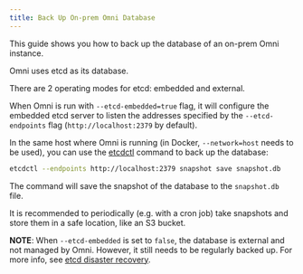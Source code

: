 ```yaml
---
title: Back Up On-prem Omni Database
---
```


This guide shows you how to back up the database of an on-prem Omni instance.

Omni uses etcd as its database.

There are 2 operating modes for etcd: embedded and external.

When Omni is run with `--etcd-embedded=true` flag, it will configure the embedded etcd server to listen the addresses specified by the `--etcd-endpoints` flag (`http://localhost:2379` by default).

In the same host where Omni is running (in Docker, `--network=host` needs to be used), you can use the [etcdctl](https://github.com/etcd-io/etcd/tree/main/etcdctl) command to back up the database:

```bash
etcdctl --endpoints http://localhost:2379 snapshot save snapshot.db
```

The command will save the snapshot of the database to the `snapshot.db` file.

It is recommended to periodically (e.g. with a cron job) take snapshots and store them in a safe location, like an S3 bucket.

**NOTE**: When `--etcd-embedded` is set to `false`, the database is external and not managed by Omni. However, it still needs to be regularly backed up. For more info, see [etcd disaster recovery](https://etcd.io/docs/v3.3/op-guide/recovery/).&#x20;
